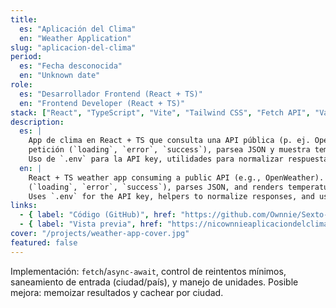 ```yaml
---
title:
  es: "Aplicación del Clima"
  en: "Weather Application"
slug: "aplicacion-del-clima"
period:
  es: "Fecha desconocida"
  en: "Unknown date"
role:
  es: "Desarrollador Frontend (React + TS)"
  en: "Frontend Developer (React + TS)"
stack: ["React", "TypeScript", "Vite", "Tailwind CSS", "Fetch API", "Variables de entorno (.env)"]
description:
  es: |
    App de clima en React + TS que consulta una API pública (p. ej. OpenWeather). Maneja ciclo de vida de
    petición (`loading`, `error`, `success`), parsea JSON y muestra temperatura/condiciones con iconos.
    Uso de `.env` para la API key, utilidades para normalizar respuestas y mensajes de error amigables.
  en: |
    React + TS weather app consuming a public API (e.g., OpenWeather). Manages request lifecycle
    (`loading`, `error`, `success`), parses JSON, and renders temperature/conditions with icons.
    Uses `.env` for the API key, helpers to normalize responses, and user-friendly errors.
links:
  - { label: "Código (GitHub)", href: "https://github.com/Ownnie/Sexto-Proyecto", type: "repo" }
  - { label: "Vista previa", href: "https://nicownnieaplicaciondelclima.netlify.app/", type: "demo" }
cover: "/projects/weather-app-cover.jpg"
featured: false
---
```

Implementación: `fetch`/`async-await`, control de reintentos mínimos, saneamiento de entrada (ciudad/país),
y manejo de unidades. Posible mejora: memoizar resultados y cachear por ciudad.
